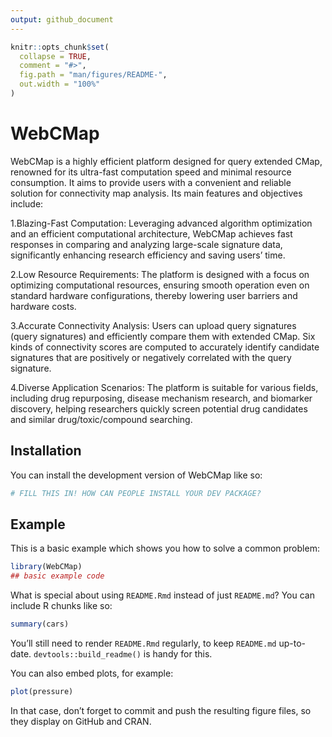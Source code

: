 ```yaml
---
output: github_document
---
```


<!-- README.md is generated from README.Rmd. Please edit that file -->

```r
knitr::opts_chunk$set(
  collapse = TRUE,
  comment = "#>",
  fig.path = "man/figures/README-",
  out.width = "100%"
)
```

# WebCMap

<!-- badges: start -->
<!-- badges: end -->

WebCMap is a highly efficient platform designed for query extended CMap, renowned for its ultra-fast computation speed and minimal resource consumption. It aims to provide users with a convenient and reliable solution for connectivity map analysis. Its main features and objectives include:

1.Blazing-Fast Computation: Leveraging advanced algorithm optimization and an efficient computational architecture, WebCMap achieves fast responses in comparing and analyzing large-scale signature data, significantly enhancing research efficiency and saving users' time.

2.Low Resource Requirements: The platform is designed with a focus on optimizing computational resources, ensuring smooth operation even on standard hardware configurations, thereby lowering user barriers and hardware costs.

3.Accurate Connectivity Analysis: Users can upload query signatures (query signatures) and efficiently compare them with extended CMap. Six kinds of connectivity scores are computed to accurately identify candidate signatures that are positively or negatively correlated with the query signature.

4.Diverse Application Scenarios: The platform is suitable for various fields, including drug repurposing, disease mechanism research, and biomarker discovery, helping researchers quickly screen potential drug candidates and similar drug/toxic/compound searching.

## Installation

You can install the development version of WebCMap like so:

``` r
# FILL THIS IN! HOW CAN PEOPLE INSTALL YOUR DEV PACKAGE?
```

## Example

This is a basic example which shows you how to solve a common problem:

```r
library(WebCMap)
## basic example code
```

What is special about using `README.Rmd` instead of just `README.md`? You can include R chunks like so:

```r
summary(cars)
```

You'll still need to render `README.Rmd` regularly, to keep `README.md` up-to-date. `devtools::build_readme()` is handy for this.

You can also embed plots, for example:

```r
plot(pressure)
```

In that case, don't forget to commit and push the resulting figure files, so they display on GitHub and CRAN.
